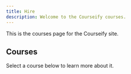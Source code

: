 ```yaml
---
title: Hire
description: Welcome to the Courseify courses.
---
```


This is the courses page for the Courseify site.

## Courses

Select a course below to learn more about it.
